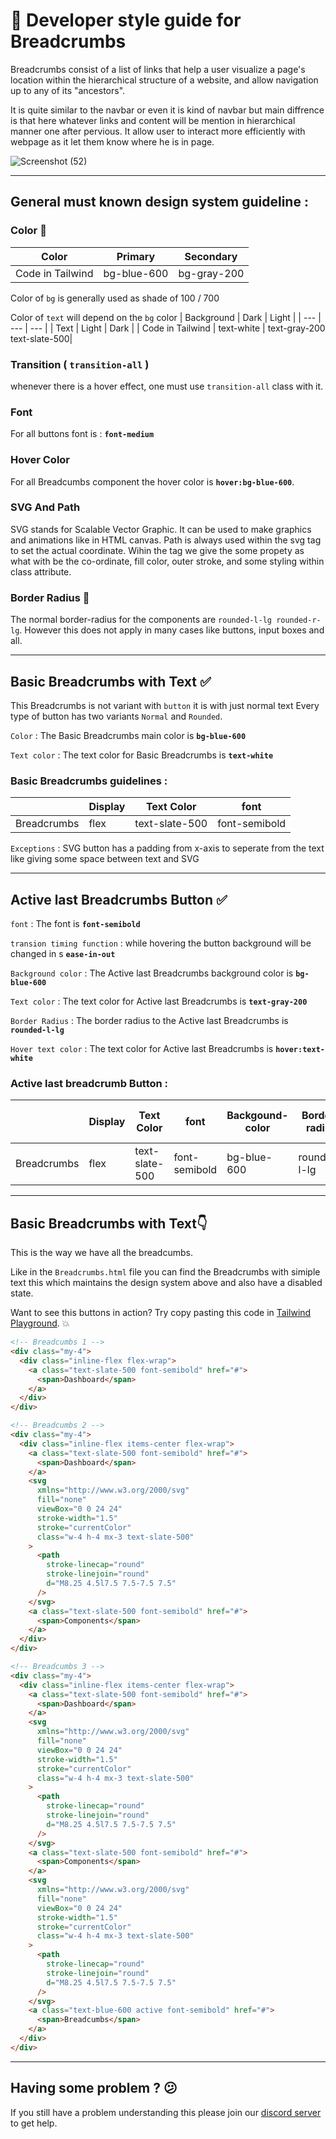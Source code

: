 
# 📒 Developer style guide for Breadcrumbs

Breadcrumbs consist of a list of links that help a user visualize a page's location within the hierarchical structure of a website, and allow navigation up to any of its "ancestors".

It is quite similar to the navbar or even it is kind of navbar but main diffrence is that here whatever links and content will be mention in hierarchical manner one after pervious. It allow user to interact more efficiently with webpage as it let them know where he is in page.


![Screenshot (52)](https://user-images.githubusercontent.com/73521123/206210245-3b26419d-bd2f-43cd-8bd0-67cf18ece4b3.png)

---

## General must known design system guideline :

### Color 🎨

| Color | Primary | Secondary |
| --- | --- | --- | 
| Code in Tailwind | bg-blue-600 | bg-gray-200 |

Color of `bg` is generally used as shade of 100 / 700 

Color of `text` will depend on the `bg` color
| Background | Dark | Light |
| --- | --- | --- |
| Text | Light | Dark |
| Code in Tailwind | text-white | text-gray-200 text-slate-500|

### Transition ( `transition-all` )

whenever there is a hover effect, one must use `transition-all` class with it.

### Font

For all buttons font is : **`font-medium`**

### Hover Color

For all Breadcumbs component the hover color is **`hover:bg-blue-600`**.

### SVG And Path
SVG stands for Scalable Vector Graphic. It can be used to make graphics and animations like in HTML canvas.  Path is always used within the svg tag to set the actual coordinate.
Wihin the tag we give the some propety as what with be the co-ordinate, fill color, outer stroke, and some styling within class attribute.

### Border Radius 🔲

The normal border-radius for the components are `rounded-l-lg rounded-r-lg`. However this does not apply in many cases like buttons, input boxes and all.

---

## Basic Breadcrumbs with Text ✅

This Breadcrumbs is not variant with `button` it is with just normal text
Every type of button has two variants `Normal` and `Rounded`. 

`Color` : The Basic Breadcrumbs main color is **`bg-blue-600`**

`Text color` : The text color for Basic Breadcrumbs is **`text-white`**

### Basic Breadcrumbs guidelines :

|  | Display | Text Color | font |
| --- | --- | --- | --- |
| Breadcrumbs | flex | text-slate-500 | font-semibold |

`Exceptions` : SVG button has a padding from x-axis to seperate from the text like giving some space between text and SVG

---

## Active last Breadcrumbs Button ✅


`font` : The font is **`font-semibold`**

`transion timing function` : while hovering the button background will be changed in s **`ease-in-out`**

`Background color` : The Active last Breadcrumbs background color is **`bg-blue-600`**

`Text color` : The text color for Active last Breadcrumbs is **`text-gray-200`**

`Border Radius` : The border radius to the Active last Breadcrumbs is **`rounded-l-lg`**

`Hover text color` : The text color for Active last Breadcrumbs is **`hover:text-white`**

### Active last breadcrumb Button :

|  | Display | Text Color | font |Backgound-color | Border-radius| transion timing function |
| --- | --- | --- | --- |--- |--- |--- |
| Breadcrumbs | flex | text-slate-500 | font-semibold | bg-blue-600 | rounded-l-lg |ease-in-out |

---

## Basic Breadcrumbs with Text👇

This is the way we have all the breadcumbs. 

Like in the `Breadcrumbs.html` file you can find the Breadcrumbs with simiple text this which maintains the design system above and also have a disabled state.

Want to see this buttons in action? Try copy pasting this code in [Tailwind Playground](https://play.tailwindcss.com/). 💥

```html
<!-- Breadcumbs 1 -->
<div class="my-4">
  <div class="inline-flex flex-wrap">
    <a class="text-slate-500 font-semibold" href="#">
      <span>Dashboard</span>
    </a>
  </div>
</div>

<!-- Breadcumbs 2 -->
<div class="my-4">
  <div class="inline-flex items-center flex-wrap">
    <a class="text-slate-500 font-semibold" href="#">
      <span>Dashboard</span>
    </a>
    <svg
      xmlns="http://www.w3.org/2000/svg"
      fill="none"
      viewBox="0 0 24 24"
      stroke-width="1.5"
      stroke="currentColor"
      class="w-4 h-4 mx-3 text-slate-500"
    >
      <path
        stroke-linecap="round"
        stroke-linejoin="round"
        d="M8.25 4.5l7.5 7.5-7.5 7.5"
      />
    </svg>
    <a class="text-slate-500 font-semibold" href="#">
      <span>Components</span>
    </a>
  </div>
</div>

<!-- Breadcumbs 3 -->
<div class="my-4">
  <div class="inline-flex items-center flex-wrap">
    <a class="text-slate-500 font-semibold" href="#">
      <span>Dashboard</span>
    </a>
    <svg
      xmlns="http://www.w3.org/2000/svg"
      fill="none"
      viewBox="0 0 24 24"
      stroke-width="1.5"
      stroke="currentColor"
      class="w-4 h-4 mx-3 text-slate-500"
    >
      <path
        stroke-linecap="round"
        stroke-linejoin="round"
        d="M8.25 4.5l7.5 7.5-7.5 7.5"
      />
    </svg>
    <a class="text-slate-500 font-semibold" href="#">
      <span>Components</span>
    </a>
    <svg
      xmlns="http://www.w3.org/2000/svg"
      fill="none"
      viewBox="0 0 24 24"
      stroke-width="1.5"
      stroke="currentColor"
      class="w-4 h-4 mx-3 text-slate-500"
    >
      <path
        stroke-linecap="round"
        stroke-linejoin="round"
        d="M8.25 4.5l7.5 7.5-7.5 7.5"
      />
    </svg>
    <a class="text-blue-600 active font-semibold" href="#">
      <span>Breadcumbs</span>
    </a>
  </div>
</div>
```

---

## Having some problem ? 😕

If you still have a problem understanding this please join our [discord server](https://discord.gg/zrVMjGW8sB) to get help.
